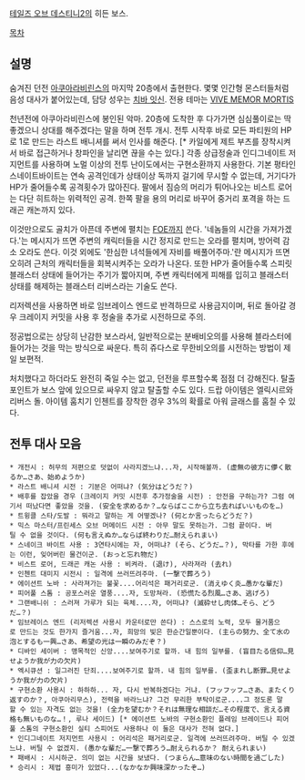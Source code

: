 [[테일즈 오브 데스티니2]]의 히든 보스.  

[[목차]]

== 설명 ==
숨겨진 던전 [[아쿠아라비린스]]의 마지막 20층에서 출현한다. 몇몇 인간형 몬스터들처럼 음성 대사가 붙어있는데, 담당 성우는 [[치바 잇신]]. 전용 테마는 [http://www.youtube.com/watch?v=DYGKAFELiTg  VIVE MEMOR MORTIS]

천년전에 아쿠아라비린스에 봉인된 악마. 20층에 도착한 후 다가가면 심심풀이로는 딱 좋겠으니 상대를 해주겠다는 말을 하며 전투 개시.
{{{#!html
<iframe width="420" height="315" src="//www.youtube.com/embed/Us3uSJ-Vzm0" frameborder="0" allowfullscreen></iframe>
}}}
전투 시작후 바로 모든 파티원의 HP로 1로 만드는 라스트 배니셔를 써서 인사를 해준다. [* 카일에게 제트 부츠를 장착시켜서 바로 접근하거나 창파인을 날리면 끊을 수는 있다.] 각종 상급정술과 인디그네이트 저지먼트를 사용하며 노멀 이상의 전투 난이도에서는 구현소환까지 사용한다. 기본 평타인 스네이트바이트는 연속 공격인데가 상태이상 독까지 걸기에 무시할 수 없는데, 거기다가 HP가 줄어들수록 공격횟수가 많아진다. 팔에서 짐승의 머리가 튀어나오는 비스트 로어는 다단 히트하는 위력적인 공격. 한쪽 팔을 용의 머리로 바꾸어 중거리 포격을 하는 드래곤 캐논까지 있다. 

이것만으로도 골치가 아픈데 주변에 펼치는 [[FOE]]까지 쓴다. '네놈들의 시간을 가져가겠다.'는 메시지가 뜨면 주변의 캐릭터들을 시간 정지로 만드는 오라를 펼치며, 방어력 감소 오라도 쓴다. 이것 외에도 '한심한 녀석들에게 자비를 배풀어주마.'란 메시지가 뜨면 오히려 근처의 캐릭터들을 회복시켜주는 오라가 나온다. 또한 HP가 줄어들수록 스피릿 블래스터 상태에 들어가는 주기가 짧아지며, 주변 캐릭터에게 피해를 입히고 블래스터 상태를 해제하는 블래스터 리버스라는 기술도 쓴다.

리저렉션을 사용하면 바로 임브레이스 엔드로 반격하므로 사용금지이며, 뒤로 돌아갈 경우 크레이지 커밋을 사용 후 정술을 추가로 시전하므로 주의.

정공법으로는 상당히 난감한 보스라서, 일반적으로는 분배비오의를 사용해 블라스터에 들어가는 것을 막는 방식으로 싸운다. 특히 쥬다스로 무한비오의를 시전하는 방법이 제일 보편적.

처치했다고 하더라도 완전히 죽일 수는 없고, 던전을 루프할수록 점점 더 강해진다. 탈출 포인트가 보스 앞에 있으므로 싸우지 않고 탈출할 수도 있다. 드랍 아이템은 엘릭시르와 리버스 돌. 아이템 훔치기 인첸트를 장착한 경우 3%의 확률로 아워 글래스를 훔칠 수 있다.

== 전투 대사 모음 ==
 * 개전시 : 허무의 저편으로 덧없이 사라지겠느냐...자, 시작해볼까. (虚無の彼方に儚く散るか…さあ、始めようか)
 * 라스트 배니셔 시전 : 기분은 어떠냐? (気分はどうだ？)
 * 배후를 잡았을 경우 (크레이지 커밋 시전후 추가정술을 시전) : 안전을 구하는가? 그럼 여기서 떠났다면 좋았을 것을. (安全を求めるか？…ならばここから立ち去ればいいものを…)
 * 트윙클 스타/도발 : 뭐라고 말하는 게 어떻겠나? (何とか言ったらどうだ？)
 * 믹스 마스터/프린세스 오브 머메이드 시전 : 아무 말도 못하는가. 그럼 끝이다. 버틸 수 없을 것이다. (何も言えぬか…ならば終わりだ…耐えられまい)
 * 스네이크 바이트 사용 : 3연타시에는 자, 어떠냐? (そら、どうだ…？), 막타를 가한 후에는 이런, 잊어버린 물건이군. (おっと忘れ物だ)
 * 비스트 로어, 드래곤 캐논 사용 : 비켜라. (退け), 사라져라 (去れ)
 * 인첸트 대미지 시전시 : 일격에 쓰러뜨려주마. (一撃で葬ろう)
 * 에이션트 노바 : 사라져가는 불꽃....어리석은 패거리로군. (消えゆく炎…愚かな輩だ)
 * 피어풀 스톰 : 공포스러운 열풍....자, 도망쳐라. (恐慌たる烈風…さあ、逃げろ)
 * 그랜배니쉬 : 스러져 가루가 되는 육체....자, 어떠냐? (滅砕せし肉体…そら、どうだ…？)
 * 임브레이스 엔드 (리저렉션 사용시 카운터로만 쓴다) : 스스로의 노력, 모두 물거품으로 만드는 것도 한가지 즐거움...자, 희망의 빛은 한순간일뿐이다. (主らの努力、全て水の泡とするも一興…さあ、希望の光は一瞬のみだぞ？)
 * 디바인 세이버 : 맹목적인 신앙....보여주기로 할까. 내 힘의 일부를. (盲目たる信仰…見せようか我が力の欠片)
 * 엑시큐션 : 일그러진 단죄....보여주기로 할까. 내 힘의 일부를. (歪まれし断罪…見せようか我が力の欠片)
 * 구현소환 사용시 : 하하하... 자, 다시 반복하겠다는 거냐. (フッフッフ…さあ、またくり返すのか？, 아쿠아리무스), 전력을 바라느냐? 그건 무리한 부탁이로군....그 정도론 말할 수 있는 자격도 없는 것을! (全力を望むか？それは無理な相談だ…その程度で、言える資格も無いものな…！, 루나 세이드) [* 에이션트 노바의 구현소환인 플레임 브레이드나 피어풀 스톰의 구현소환인 실티 스피어도 사용하나 이 둘은 대사가 전혀 없다.]
 * 인디그네이트 저지먼트 사용시 : 어리석은 패거리로군. 일격에 쓰러뜨려주마. 버틸 수 있겠느냐. 버틸 수 없겠지. (愚かな輩だ…一撃で葬ろう…耐えられるか？ 耐えられまい)
 * 패배시 : 시시하군. 의미 없는 시간을 보냈다. (つまらん…意味のない時間を過ごした)
 * 승리시 : 제법 흥미가 있었다...(なかなか興味深かったぞ…)
